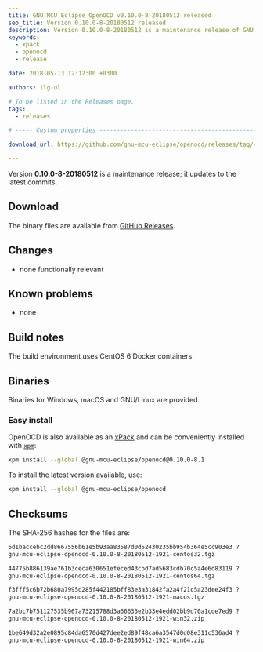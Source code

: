 ```yaml
---
title: GNU MCU Eclipse OpenOCD v0.10.0-8-20180512 released
seo_title: Version 0.10.0-8-20180512 released
description: Version 0.10.0-8-20180512 is a maintenance release of GNU MCU Eclipse OpenOCD.
keywords:
  - xpack
  - openocd
  - release

date: 2018-05-13 12:12:00 +0300

authors: ilg-ul

# To be listed in the Releases page.
tags:
  - releases

# ----- Custom properties -----------------------------------------------------

download_url: https://github.com/gnu-mcu-eclipse/openocd/releases/tag/v0.10.0-8-20180512/

---
```



Version **0.10.0-8-20180512** is a maintenance release; it updates to the latest commits.

<!-- truncate -->

<PageMetadata title={frontMatter.seo_title} />

## Download

The binary files are available from <a href={frontMatter.download_url}>GitHub Releases</a>.

## Changes

* none functionally relevant

## Known problems

* none

## Build notes

The build environment uses CentOS 6 Docker containers.

## Binaries

Binaries for Windows, macOS and GNU/Linux are provided.

### Easy install

OpenOCD is also available as an [xPack](https://www.npmjs.com/package/@gnu-mcu-eclipse/openocd) and can be conveniently installed with [`xpm`](https://www.npmjs.com/package/xpm):

```sh
xpm install --global @gnu-mcu-eclipse/openocd@0.10.0-8.1
```

To install the latest version available, use:

```sh
xpm install --global @gnu-mcu-eclipse/openocd
```

## Checksums

The SHA-256 hashes for the files are:

```txt
6d1baccebc2dd8667556b61e5b93aa83587d0d52430235bb954b364e5cc903e3 ?
gnu-mcu-eclipse-openocd-0.10.0-8-20180512-1921-centos32.tgz

44775b886139ae761b3ceca630651efeced43cbd7ad5683cdb70c5a4e6d83119 ?
gnu-mcu-eclipse-openocd-0.10.0-8-20180512-1921-centos64.tgz

f3fff5c6b72b680a7995d285f442185bff83e3a31842fa2a4f21c5a23dee24f3 ?
gnu-mcu-eclipse-openocd-0.10.0-8-20180512-1921-macos.tgz

7a2bc7b751127535b967a73215788d3a66633e2b33e4edd02bb9d70a1cde7ed9 ?
gnu-mcu-eclipse-openocd-0.10.0-8-20180512-1921-win32.zip

1be649d32a2e0895c84da6570d427dee2ed89f48ca6a3547d0d08e311c536ad4 ?
gnu-mcu-eclipse-openocd-0.10.0-8-20180512-1921-win64.zip
```
